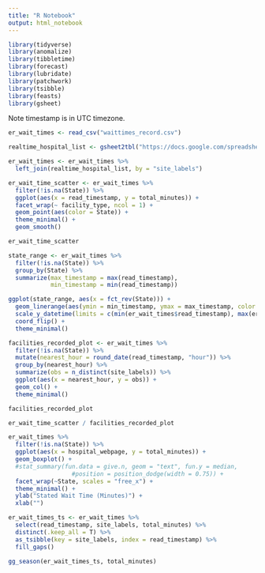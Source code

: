```yaml
---
title: "R Notebook"
output: html_notebook
---
```

```r
library(tidyverse)
library(anomalize)
library(tibbletime)
library(forecast)
library(lubridate)
library(patchwork)
library(tsibble)
library(feasts)
library(gsheet)

```

Note timestamp is in UTC timezone. 
```r
er_wait_times <- read_csv("waittimes_record.csv")

realtime_hospital_list <- gsheet2tbl("https://docs.google.com/spreadsheets/d/1MCiyFx-kC2Et88taXHt49x4W0PTJboJ93A-SmZ9Ed4Q/edit?usp=sharing")

er_wait_times <- er_wait_times %>% 
  left_join(realtime_hospital_list, by = "site_labels")
```


```r
er_wait_time_scatter <- er_wait_times %>% 
  filter(!is.na(State)) %>% 
  ggplot(aes(x = read_timestamp, y = total_minutes)) + 
  facet_wrap(~ facility_type, ncol = 1) +
  geom_point(aes(color = State)) +
  theme_minimal() +
  geom_smooth() 

er_wait_time_scatter
```

```r
state_range <- er_wait_times %>% 
  filter(!is.na(State)) %>% 
  group_by(State) %>% 
  summarize(max_timestamp = max(read_timestamp),
            min_timestamp = min(read_timestamp))

ggplot(state_range, aes(x = fct_rev(State))) +
  geom_linerange(aes(ymin = min_timestamp, ymax = max_timestamp, color = State), size = 7) + 
  scale_y_datetime(limits = c(min(er_wait_times$read_timestamp), max(er_wait_times$read_timestamp))) +
  coord_flip() + 
  theme_minimal()
```


```r
facilities_recorded_plot <- er_wait_times %>% 
  filter(!is.na(State)) %>% 
  mutate(nearest_hour = round_date(read_timestamp, "hour")) %>% 
  group_by(nearest_hour) %>%
  summarize(obs = n_distinct(site_labels)) %>% 
  ggplot(aes(x = nearest_hour, y = obs)) + 
  geom_col() +
  theme_minimal()

facilities_recorded_plot
```

```r
er_wait_time_scatter / facilities_recorded_plot
```


```r

er_wait_times %>%
  filter(!is.na(State)) %>% 
  ggplot(aes(x = hospital_webpage, y = total_minutes)) +
  geom_boxplot() + 
  #stat_summary(fun.data = give.n, geom = "text", fun.y = median,
                  #position = position_dodge(width = 0.75)) +
  facet_wrap(~State, scales = "free_x") +
  theme_minimal() +
  ylab("Stated Wait Time (Minutes)") +
  xlab("")
```

```r
er_wait_times_ts <- er_wait_times %>% 
  select(read_timestamp, site_labels, total_minutes) %>%
  distinct(.keep_all = T) %>% 
  as_tsibble(key = site_labels, index = read_timestamp) %>% 
  fill_gaps()

gg_season(er_wait_times_ts, total_minutes)
```

